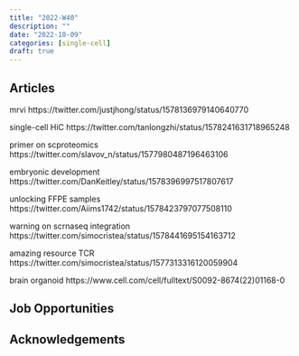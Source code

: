 ```yaml
---
title: "2022-W40"
description: ""
date: "2022-10-09"
categories: [single-cell]
draft: true
---
```


## Articles

mrvi
https://twitter.com/justjhong/status/1578136979140640770

single-cell HiC
https://twitter.com/tanlongzhi/status/1578241631718965248

primer on scproteomics
https://twitter.com/slavov_n/status/1577980487196463106

embryonic development
https://twitter.com/DanKeitley/status/1578396997517807617

unlocking FFPE samples
https://twitter.com/Aiims1742/status/1578423797077508110

warning on scrnaseq integration
https://twitter.com/simocristea/status/1578441695154163712

amazing resource TCR
https://twitter.com/simocristea/status/1577313316120059904

brain organoid
https://www.cell.com/cell/fulltext/S0092-8674(22)01168-0

## Job Opportunities

## Acknowledgements {.appendix}

